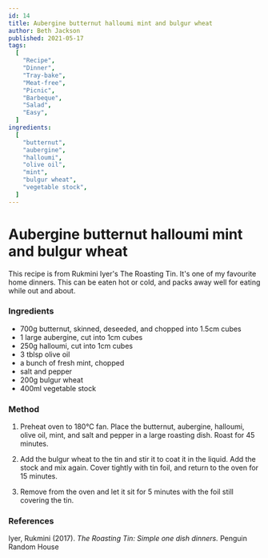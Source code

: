 ```yaml
---
id: 14
title: Aubergine butternut halloumi mint and bulgur wheat
author: Beth Jackson
published: 2021-05-17
tags:
  [
    "Recipe",
    "Dinner",
    "Tray-bake",
    "Meat-free",
    "Picnic",
    "Barbeque",
    "Salad",
    "Easy",
  ]
ingredients:
  [
    "butternut",
    "aubergine",
    "halloumi",
    "olive oil",
    "mint",
    "bulgur wheat",
    "vegetable stock",
  ]
---
```


# Aubergine butternut halloumi mint and bulgur wheat

<BlogTextWrapper>

This recipe is from Rukmini Iyer's The Roasting Tin. It's one of my favourite home dinners. This can be eaten hot or cold, and packs away well for eating while out and about.

</BlogTextWrapper>

<BlogTextWrapper>

### Ingredients

- 700g butternut, skinned, deseeded, and chopped into 1.5cm cubes
- 1 large aubergine, cut into 1cm cubes
- 250g halloumi, cut into 1cm cubes
- 3 tblsp olive oil
- a bunch of fresh mint, chopped
- salt and pepper
- 200g bulgur wheat
- 400ml vegetable stock

</BlogTextWrapper>

<BlogTextWrapper>

### Method

1. Preheat oven to 180°C fan. Place the butternut, aubergine, halloumi, olive oil, mint, and salt and pepper in a large roasting dish. Roast for 45 minutes.

<Timer inputHours={0} inputMinutes={45} inputSeconds={0} />

2. Add the bulgur wheat to the tin and stir it to coat it in the liquid. Add the stock and mix again. Cover tightly with tin foil, and return to the oven for 15 minutes.

<Timer inputHours={0} inputMinutes={15} inputSeconds={0} />

3. Remove from the oven and let it sit for 5 minutes with the foil still covering the tin.

<Timer inputHours={0} inputMinutes={5} inputSeconds={0} />

</BlogTextWrapper>

<BlogTextWrapper>

### References

Iyer, Rukmini (2017). _The Roasting Tin: Simple one dish dinners._ Penguin Random House

</BlogTextWrapper>

<ClickableTags tags={tags} />
